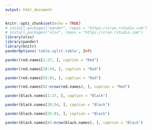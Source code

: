 ```yaml
---
output: html_document
---
```


```r
knitr::opts_chunk$set(echo = TRUE)
# install.packages("pander", repos = "https://cran.rstudio.com")
# install.packages("xlsx", repos = "https://cran.rstudio.com")
library(xlsx)
library(pander)
library(knitr)
panderOptions('table.split.table', Inf)
```

<!--
### Data

```r
# class_roll <- read.xlsx("../data/class_roll1024.xlsx", 1, startRow = 2, endRow = 97, colIndex = c(3:7, 9), colClasses = rep("character", 6), stringsAsFactors = FALSE)
# str(class_roll)
# names(class_roll) <- c("dept", "id", "name", "year", "e.mail", "cell.no")
# str(class_roll)
load("./red_and_black_180227_data.RData")
```

### Randomization

```r
# set.seed(1)
# N <- nrow(class_roll) 
# red.id <- sample(1:N, size = floor(N/2))
# red.id
# class_roll$group <- factor(ifelse((1:N) %in% red.id, "Red", "Black"), levels = c("Red", "Black"))
# black.id <- (1:N)[-red.id]
# class_roll$group <- sample(1:N) %% 2 + 1
# class_roll$group <- factor(class_roll$group, labels = c("Red", "Black"))
# red.id <- which(class_roll$group == "Red")
# black.id <- which(class_roll$group == "Black")
```

### 학번

```r
ID.15<-factor(ifelse(substr(class_roll$id, 1, 4) >= 2015, "younger.15", "older.15"), levels=c("younger.15", "older.15"))
pander(table("15학번 기준" = ID.15, "그룹" = class_roll$group))
ID.14<-factor(ifelse(substr(class_roll$id, 1, 4) >= 2014, "younger.14", "older.14"), levels=c("younger.14", "older.14"))
pander(table("14학번 기준" = ID.14, "그룹" = class_roll$group))
ID.13<-factor(ifelse(substr(class_roll$id, 1, 4) >= 2013, "younger.13", "older.13"), levels=c("younger.13", "older.13"))
pander(table("13학번 기준" = ID.13, "그룹" = class_roll$group))
ID.12<-factor(ifelse(substr(class_roll$id, 1, 4) >= 2012, "younger.12", "older.12"), levels=c("younger.12", "older.12"))
pander(table("12학번 기준" = ID.12, "그룹" = class_roll$group))
```

### 학번 홀짝

```r
odd.even <- as.numeric(class_roll$id) %% 2
pander(table("odd_even" = odd.even, "Group"= class_roll$group))
```

### e-mail 서비스업체

```r
e.mail.list <- strsplit(class_roll$e.mail, "@", fixed = TRUE)
mail.com <- mapply("[", e.mail.list, 2)
pander(table("e-mail" = mail.com, "그룹" = class_roll$group))
```

### 성씨 분포

```r
f.name <- substring(class_roll$name, first = 1, last = 1)
pander(table("Family Name" =f.name, "Group" = class_roll$group))
```

### 많이 나오는 성씨

```r
f.name.f <- factor(ifelse(f.name %in% c("김", "이", "박"), f.name, "기타"), levels = c("김", "이", "박", "기타"))
pander(table("Group" = class_roll$group, "Family Name" = f.name.f))
```

### 전체 출석부

```r
pander(class_roll)
#table("단과대학" = class_roll$college, "그룹" = class_roll$group)
```

```r
gr.id.o <- order(class_roll$group, class_roll$name)
id.by.gr <- class_roll[gr.id.o, c("group", "id", "name")]
red.names <- id.by.gr[id.by.gr$group=="Red", c("id", "name")]
names(red.names) <- c("학번", "이름")
# pander(red.names)
black.names <- id.by.gr[id.by.gr$group=="Black", c("id", "name")]
names(black.names) <- c("학번", "이름")
# pander(black.names)
# class_roll[red.id, "id"]
# class_roll[black.id, "id"]
# cbind(class_roll[red.id, "id"], class_roll[black.id, "id"])
# red.black.df <- data.frame("Red" = red.names, "Black" = black.names, row.names = NULL)
# red.black.ls <- list("Red" = red.names, "Black" = black.names)
# names(red.black.df) <- c("Red", "Black")
# pander(red.black.ls)
#kable(red.black.df, align = c("c", "c", "c", "c"))
```
-->


```r
pander(red.names[1:27, ], caption = "Red")
```

<P style="page-break-before:always">

```r
pander(red.names[28:54, ], caption = "Red")
```

<P style="page-break-before:always">

```r
pander(red.names[55:81, ], caption = "Red")
```

<P style="page-break-before:always">

```r
pander(red.names[82:nrow(red.names), ], caption = "Red")
```

<P style="page-break-before:always">

```r
pander(black.names[1:27, ], caption = "Black")
```

<P style="page-break-before:always">

```r
pander(black.names[28:54, ], caption = "Black")
```

<P style="page-break-before:always">

```r
pander(black.names[55:81, ], caption = "Black")
```

<P style="page-break-before:always">

```r
pander(black.names[82:nrow(black.names), ], caption = "Black")
```

<!--
```r
save.image("./red_and_black_180227_data.RData")
```
-->
